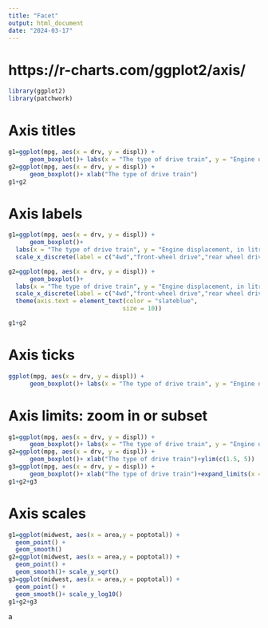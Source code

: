 ```yaml
---
title: "Facet"
output: html_document
date: "2024-03-17"
---
```


# https://r-charts.com/ggplot2/axis/

```r
library(ggplot2)
library(patchwork)
```

# Axis titles

```r
g1=ggplot(mpg, aes(x = drv, y = displ)) +
      geom_boxplot()+ labs(x = "The type of drive train", y = "Engine displacement, in litres") 
g2=ggplot(mpg, aes(x = drv, y = displ)) +
      geom_boxplot()+ xlab("The type of drive train")
g1+g2
```

# Axis labels

```r
g1=ggplot(mpg, aes(x = drv, y = displ)) +
      geom_boxplot()+ 
  labs(x = "The type of drive train", y = "Engine displacement, in litres") +
  scale_x_discrete(label = c("4wd","front-wheel drive","rear wheel drive"))

g2=ggplot(mpg, aes(x = drv, y = displ)) +
      geom_boxplot()+ 
  labs(x = "The type of drive train", y = "Engine displacement, in litres") +
  scale_x_discrete(label = c("4wd","front-wheel drive","rear wheel drive"))+
  theme(axis.text = element_text(color = "slateblue",
                                size = 10))

g1+g2
```

# Axis ticks
```r
ggplot(mpg, aes(x = drv, y = displ)) +
      geom_boxplot()+ labs(x = "The type of drive train", y = "Engine displacement, in litres") + scale_y_continuous(breaks = seq(0, 7, by = 0.5))
```

# Axis limits: zoom in or subset
```r
g1=ggplot(mpg, aes(x = drv, y = displ)) +
      geom_boxplot()+ labs(x = "The type of drive train", y = "Engine displacement, in litres")+coord_cartesian(ylim = c(1.5, 5))
g2=ggplot(mpg, aes(x = drv, y = displ)) +
      geom_boxplot()+ xlab("The type of drive train")+ylim(c(1.5, 5))
g3=ggplot(mpg, aes(x = drv, y = displ)) +
      geom_boxplot()+ xlab("The type of drive train")+expand_limits(x = 0, y = 0)
g1+g2+g3
```
# Axis scales
```r
g1=ggplot(midwest, aes(x = area,y = poptotal)) +
  geom_point() +
  geom_smooth()
g2=ggplot(midwest, aes(x = area,y = poptotal)) +
  geom_point() +
  geom_smooth()+ scale_y_sqrt()
g3=ggplot(midwest, aes(x = area,y = poptotal)) +
  geom_point() +
  geom_smooth()+ scale_y_log10()
g1+g2+g3
```


a